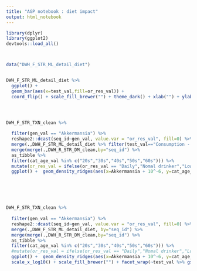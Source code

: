 ```yaml
---
title: "AGP notebook : diet impact"
output: html_notebook
---
```




```r
library(dplyr)
library(ggplot2)
devtools::load_all()




```


```r

data("DWH_F_STR_ML_detail_diet")



```






```r


DWH_F_STR_ML_detail_diet %>%
  ggplot() + 
  geom_bar(aes(x=test_val,fill=or_res_val)) + 
  coord_flip() + scale_fill_brewer("") + theme_dark() + xlab("") + ylab("sample count")





```



```r


DWH_F_STR_TXN_clean %>%
  
  filter(gen_val == "Akkermansia") %>%
  reshape2::dcast(seq_id~gen_val, value.var = "or_res_val", fill=0) %>%
  merge(.,DWH_F_STR_ML_detail_diet %>% filter(test_val=="Consumption - At Least 1L of Water in a Day"), by="seq_id") %>%
  merge(merge(.,DWH_R_STR_DM_clean,by="seq_id") %>%
  as_tibble %>%
  filter(cat_age_val %in% c("20s","30s","40s","50s","60s"))) %>%
  mutate(or_res_val = ifelse(or_res_val == "Daily","Nomal drinker","Low drinker")) %>%
  ggplot() +  geom_density_ridges(aes(x=Akkermansia + 10^-6, y=cat_age_val, fill=or_res_val), alpha=0.5) + scale_x_log10()







```



```r




DWH_F_STR_TXN_clean %>%
  
  filter(gen_val == "Akkermansia") %>%
  reshape2::dcast(seq_id~gen_val, value.var = "or_res_val", fill=0) %>%
  merge(.,DWH_F_STR_ML_detail_diet, by="seq_id") %>%
  merge(merge(.,DWH_R_STR_DM_clean,by="seq_id") %>%
  as_tibble %>%
  filter(cat_age_val %in% c("20s","30s","40s","50s","60s"))) %>%
  #mutate(or_res_val = ifelse(or_res_val == "Daily","Nomal drinker","Low drinker")) %>%
  ggplot() +  geom_density_ridges(aes(x=Akkermansia + 10^-6, y=cat_age_val, fill=or_res_val), alpha=0.5) + 
  scale_x_log10() + scale_fill_brewer("") + facet_wrap(~test_val %>% gsub("Consumption - ", "", .))












```

